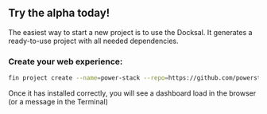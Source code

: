 ## Try the alpha today!

The easiest way to start a new project is to use the Docksal. It generates a ready-to-use project with all needed dependencies.

### Create your web experience:

```bash
fin project create --name=power-stack --repo=https://github.com/powerstackdev/power-stack.git
```

Once it has installed correctly, you will see a dashboard load in the browser (or a message in the Terminal)